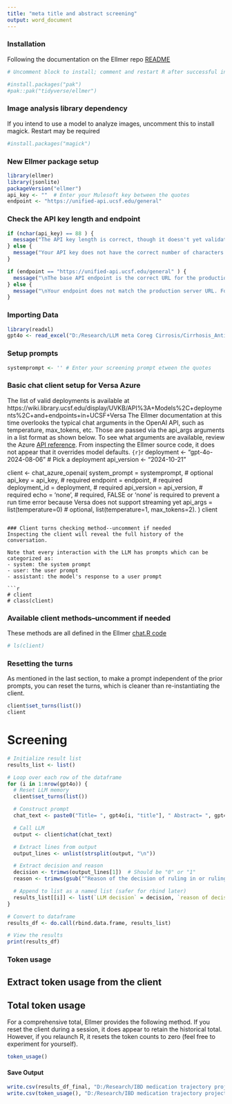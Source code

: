 ---
title: "meta title and abstract screening"
output: word_document
---

### Installation
Following the documentation on the Ellmer repo [README](https://github.com/tidyverse/ellmer/tree/693ba3f753ee01aba43d438d6243dbd8050d8822?tab=readme-ov-file#installation)
```{r}
# Uncomment block to install; comment and restart R after successful installation before proceeding

#install.packages("pak") 
#pak::pak("tidyverse/ellmer")
```

### Image analysis library dependency

If you intend to use a model to analyze images, uncomment this to install magick. Restart may be required
```{r}
#install.packages("magick")
```

### New Ellmer package setup
```{r}
library(ellmer)
library(jsonlite)
packageVersion("ellmer")
api_key <- ""  # Enter your Mulesoft key between the quotes
endpoint <- "https://unified-api.ucsf.edu/general" 
```

### Check the API key length and endpoint

```{r}
if (nchar(api_key) == 88 ) {
  message("The API key length is correct, though it doesn't yet validate that you've used the correct key. We need to test it in the next few cells.")
} else {
  message("Your API key does not have the correct number of characters. Ensure you have copied the entire key before pasting above.")
}

if (endpoint == "https://unified-api.ucsf.edu/general" ) {
  message("\nThe base API endpoint is the correct URL for the production server.")
} else {
  message("\nYour endpoint does not match the production server URL. Found this instead: ", endpoint)
}
```
### Importing Data
```{r}
library(readxl)
gpt4o <- read_excel("D:/Research/LLM meta Coreg Cirrosis/Cirrhosis_Anticoagulation/All manual screening.xlsx")
```

### Setup prompts
```{r}
systemprompt <- '' # Enter your screening prompt etween the quotes

```

### Basic chat client setup for Versa Azure
The list of valid deployments is available at https://wiki.library.ucsf.edu/display/UVKB/API%3A+Models%2C+deployments%2C+and+endpoints+in+UCSF+Versa
The Ellmer documentation at this time overlooks the typical chat arguments in the OpenAI API, such as temperature, max_tokens, etc. Those are passed via the api_args arguments in a list format as shown below. To see what arguments are available, review the Azure [API reference](https://learn.microsoft.com/en-us/azure/ai-services/openai/reference#request-body). From inspecting the Ellmer source code, it does not appear that it overrides model defaults. ```{r}
```{r}
deployment <- "gpt-4o-2024-08-06" # Pick a deployment
api_version <- "2024-10-21" 

client <- chat_azure_openai(
  system_prompt = systemprompt, # optional
  api_key = api_key,  # required
  endpoint = endpoint,  # required
  deployment_id = deployment,  # required
  api_version = api_version,  # required
  echo = 'none', # required, FALSE or 'none' is required to prevent a run time error because Versa does not support streaming yet
  api_args = list(temperature=0)  # optional, list(temperature=1, max_tokens=2). 
)
client
```

### Client turns checking method--uncomment if needed
Inspecting the client will reveal the full history of the conversation.

Note that every interaction with the LLM has prompts which can be categorized as:
- system: the system prompt
- user: the user prompt
- assistant: the model's response to a user prompt

```{r}
# client
# class(client)
```

### Available client methods--uncomment if needed

These methods are all defined in the Ellmer [chat.R code](https://github.com/tidyverse/ellmer/blob/main/R/chat.R)

```{r}
# ls(client)
```

### Resetting the turns

As mentioned in the last section, to make a prompt independent of the prior prompts, you can reset the turns, which is cleaner than re-instantiating the client.
```{r}
client$set_turns(list())
client
```
# Screening
```{r}
# Initialize result list
results_list <- list()

# Loop over each row of the dataframe
for (i in 1:nrow(gpt4o)) {
  # Reset LLM memory
  client$set_turns(list())

  # Construct prompt
  chat_text <- paste0("Title= ", gpt4o[i, "title"], " Abstract= ", gpt4o[i, "abstract"], collapse = "")

  # Call LLM
  output <- client$chat(chat_text)

  # Extract lines from output
  output_lines <- unlist(strsplit(output, "\n"))

  # Extract decision and reason
  decision <- trimws(output_lines[1])  # Should be "0" or "1"
  reason <- trimws(gsub("^Reason of the decision of ruling in or ruling out:\\s*", "", output_lines[2]))

  # Append to list as a named list (safer for rbind later)
  results_list[[i]] <- list(`LLM decision` = decision, `reason of decision` = reason)
}

# Convert to dataframe
results_df <- do.call(rbind.data.frame, results_list)

# View the results
print(results_df)
```
### Token usage
## Extract token usage from the client
## Total token usage
For a comprehensive total, Ellmer provides the following method. If you reset the client during a session, it does appear to retain the historical total. However, if you relaunch R, it resets the token counts to zero (feel free to experiment for yourself).
```{r}
token_usage()
```


#### Save Output
```{r}
write.csv(results_df_final, "D:/Research/IBD medication trajectory project/Output/7.22.2025/IfStartedUCSF_no13.32.46.csv", row.names = FALSE)
write.csv(token_usage(), "D:/Research/IBD medication trajectory project/Data/CDW/Note/date from note_token_secondround.csv", row.names = FALSE)

```
